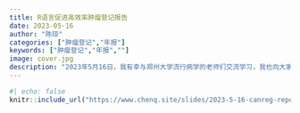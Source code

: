 ```yaml
---
title: R语言促进高效率肿瘤登记报告
date: 2023-05-16
author: "陈琼"
categories: ["肿瘤登记","年报"]
keywords: ["肿瘤登记","年报",""]
image: cover.jpg
description: "2023年5月16日，我有幸与郑州大学流行病学的老师们交流学习，我也向大家汇报了河南省肿瘤登记工作的基本内容以及基于R Markdown/Quarto的可重复性报告在肿瘤登记工作中的应用，现在我把幻灯在这里跟大家分享，如果您发现有错误，请与我联系！"
---
```



```r
#| echo: false
knitr::include_url("https://www.chenq.site/slides/2023-5-16-canreg-report/#/title-slide")
```
